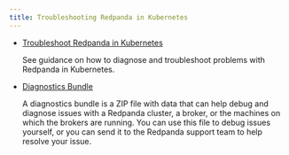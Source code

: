 ```yaml
---
title: Troubleshooting Redpanda in Kubernetes
---
```


<head>
    <meta name="title" content="Troubleshooting Redpanda in Kubernetes | Redpanda Docs"/>
    <meta name="description" content="Learn how to diagnose and troubleshoot problems with Redpanda in Kubernetes."/>
    <link rel="canonical" href="https://docs.redpanda.com/docs/manage/kubernetes/troubleshooting/" />
</head>

- [Troubleshoot Redpanda in Kubernetes](../troubleshooting/troubleshoot)

    See guidance on how to diagnose and troubleshoot problems with Redpanda in Kubernetes.

- [Diagnostics Bundle](../troubleshooting/diagnostics-bundle)

    A diagnostics bundle is a ZIP file with data that can help debug and diagnose issues with a Redpanda cluster, a broker, or the machines on which the brokers are running. You can use this file to debug issues yourself, or you can send it to the Redpanda support team to help resolve your issue.